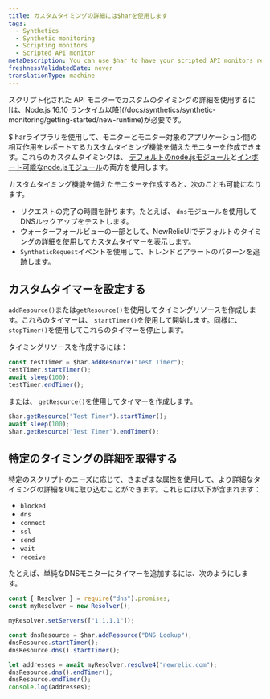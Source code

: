 ```yaml
---
title: カスタムタイミングの詳細には$harを使用します
tags:
  - Synthetics
  - Synthetic monitoring
  - Scripting monitors
  - Scripted API monitor
metaDescription: You can use $har to have your scripted API monitors report custom timing details that appear in the New Relic UI.
freshnessValidatedDate: never
translationType: machine
---
```


<Callout variant="important">
  スクリプト化された API モニターでカスタムのタイミングの詳細を使用するに[は、Node.js 16.10 ランタイム以降](/docs/synthetics/synthetic-monitoring/getting-started/new-runtime)が必要です。
</Callout>

$ harライブラリを使用して、モニターとモニター対象のアプリケーション間の相互作用をレポートするカスタムタイミング機能を備えたモニターを作成できます。これらのカスタムタイミングは、 [デフォルトのnode.jsモジュール](/docs/synthetics/synthetic-monitoring/scripting-monitors/import-nodejs-modules/#supported-core-modules)と[インポート可能なnode.jsモジュール](/docs/synthetics/synthetic-monitoring/using-monitors/manage-monitor-runtimes/#v0)の両方を使用します。

カスタムタイミング機能を備えたモニターを作成すると、次のことも可能になります。

* リクエストの完了の時間を計ります。たとえば、 `dns`モジュールを使用してDNSルックアップをテストします。
* ウォーターフォールビューの一部として、NewRelicUIでデフォルトのタイミングの詳細を使用してカスタムタイマーを表示します。
* `SyntheticRequest`イベントを使用して、トレンドとアラートのパターンを追跡します。

## カスタムタイマーを設定する

`addResource()`または`getResource()`を使用してタイミングリソースを作成します。これらのタイマーは、 `startTimer()`を使用して開始します。同様に、 `stopTimer()`を使用してこれらのタイマーを停止します。

タイミングリソースを作成するには：

```js
const testTimer = $har.addResource("Test Timer");
testTimer.startTimer();
await sleep(100);
testTimer.endTimer();
```

または、 `getResource()`を使用してタイマーを作成します。

```js
$har.getResource("Test Timer").startTimer();
await sleep(100);
$har.getResource("Test Timer").endTimer();
```

## 特定のタイミングの詳細を取得する

特定のスクリプトのニーズに応じて、さまざまな属性を使用して、より詳細なタイミングの詳細をUIに取り込むことができます。これらには以下が含まれます：

* `blocked`
* `dns`
* `connect`
* `ssl`
* `send`
* `wait`
* `receive`

たとえば、単純なDNSモニターにタイマーを追加するには、次のようにします。

```js
const { Resolver } = require("dns").promises;
const myResolver = new Resolver();

myResolver.setServers(["1.1.1.1"]);

const dnsResource = $har.addResource("DNS Lookup");
dnsResource.startTimer();
dnsResource.dns().startTimer();

let addresses = await myResolver.resolve4("newrelic.com");
dnsResource.dns().endTimer();
dnsResource.endTimer();
console.log(addresses);
```